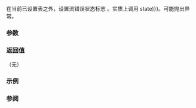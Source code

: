 {{cpp/io/basic_ios/title|setstate}}
{{cpp/io/basic_ios/navbar}}
{{dcl begin}}
{{dcl| 
void setstate( iostate state );
}}
{{dcl end}}

在当前已设置表之外，设置流错误状态标志 {{c|state}}。实质上调用 {{c|clear(rdstate() {{!}} state)}}。可能抛出异常。

===参数===
{{par begin}}
{{par | state |要设置的流错误状态标志。可为下列常量的组合：
{{cpp/io/ios_base/iostate consts}}
}}
{{par end}}

===返回值===
（无）

===示例===
{{example
|code=
#include &lt;iostream&gt;
#include &lt;sstream&gt;

int main()
{
    std::ostringstream stream;

    if (!stream.fail())
        std::cout &lt;&lt; "stream is not fail\n";

    stream.setstate(std::ios_base::failbit);

    if (stream.fail())
        std::cout &lt;&lt; "now stream is fail\n";

    if (!stream.good())
        std::cout &lt;&lt; "and stream is not good\n";
}
|output=
stream is not fail
now stream is fail
and stream is not good
}}

===参阅===
{{dsc begin}}
{{dsc inc|cpp/io/basic_ios/dsc rdstate}}
{{dsc inc|cpp/io/basic_ios/dsc clear}}
{{dsc end}}

{{langlinks|de|en|es|fr|it|ja|pt|ru}}